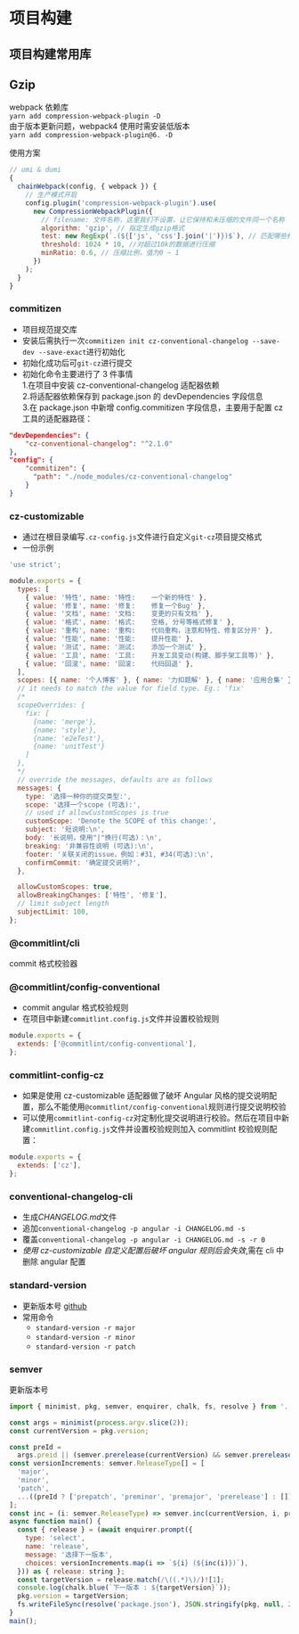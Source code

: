 # 项目构建

## 项目构建常用库

## Gzip

webpack 依赖库  
`yarn add compression-webpack-plugin -D`  
由于版本更新问题，webpack4 使用时需安装低版本  
`yarn add compression-webpack-plugin@6. -D`

使用方案

```js
// umi & dumi
{
  chainWebpack(config, { webpack }) {
    // 生产模式开启
    config.plugin('compression-webpack-plugin').use(
      new CompressionWebpackPlugin({
        // filename: 文件名称，这里我们不设置，让它保持和未压缩的文件同一个名称
        algorithm: 'gzip', // 指定生成gzip格式
        test: new RegExp(`.(${['js', 'css'].join('|')})$`), // 匹配哪些格式文件需要压缩
        threshold: 1024 * 10, //对超过10k的数据进行压缩
        minRatio: 0.6, // 压缩比例，值为0 ~ 1
      })
    );
  }
}
```

### commitizen

- 项目规范提交库
- 安装后需执行一次`commitizen init cz-conventional-changelog --save-dev --save-exact`进行初始化
- 初始化成功后可`git-cz`进行提交
- 初始化命令主要进行了 3 件事情  
  1.在项目中安装 cz-conventional-changelog 适配器依赖  
  2.将适配器依赖保存到 package.json 的 devDependencies 字段信息  
  3.在 package.json 中新增 config.commitizen 字段信息，主要用于配置 cz 工具的适配器路径：

```json
"devDependencies": {
    "cz-conventional-changelog": "^2.1.0"
},
"config": {
    "commitizen": {
      "path": "./node_modules/cz-conventional-changelog"
    }
}
```

### cz-customizable

- 通过在根目录编写`.cz-config.js`文件进行自定义`git-cz`项目提交格式
- 一份示例

```js
'use strict';

module.exports = {
  types: [
    { value: '特性', name: '特性:    一个新的特性' },
    { value: '修复', name: '修复:    修复一个Bug' },
    { value: '文档', name: '文档:    变更的只有文档' },
    { value: '格式', name: '格式:    空格, 分号等格式修复' },
    { value: '重构', name: '重构:    代码重构，注意和特性、修复区分开' },
    { value: '性能', name: '性能:    提升性能' },
    { value: '测试', name: '测试:    添加一个测试' },
    { value: '工具', name: '工具:    开发工具变动(构建、脚手架工具等)' },
    { value: '回滚', name: '回滚:    代码回退' },
  ],
  scopes: [{ name: '个人博客' }, { name: '力扣题解' }, { name: '应用合集' }, { name: '配置文件' }],
  // it needs to match the value for field type. Eg.: 'fix'
  /*
  scopeOverrides: {
    fix: [
      {name: 'merge'},
      {name: 'style'},
      {name: 'e2eTest'},
      {name: 'unitTest'}
    ]
  },
  */
  // override the messages, defaults are as follows
  messages: {
    type: '选择一种你的提交类型:',
    scope: '选择一个scope (可选):',
    // used if allowCustomScopes is true
    customScope: 'Denote the SCOPE of this change:',
    subject: '短说明:\n',
    body: '长说明，使用"|"换行(可选)：\n',
    breaking: '非兼容性说明 (可选):\n',
    footer: '关联关闭的issue，例如：#31, #34(可选):\n',
    confirmCommit: '确定提交说明?',
  },

  allowCustomScopes: true,
  allowBreakingChanges: ['特性', '修复'],
  // limit subject length
  subjectLimit: 100,
};
```

### @commitlint/cli

commit 格式校验器

### @commitlint/config-conventional

- commit angular 格式校验规则
- 在项目中新建`commitlint.config.js`文件并设置校验规则

```js
module.exports = {
  extends: ['@commitlint/config-conventional'],
};
```

### commitlint-config-cz

- 如果是使用 cz-customizable 适配器做了破坏 Angular 风格的提交说明配置，那么不能使用`@commitlint/config-conventional`规则进行提交说明校验
- 可以使用`commitlint-config-cz`对定制化提交说明进行校验。然后在项目中新建`commitlint.config.js`文件并设置校验规则加入 commitlint 校验规则配置：

```js
module.exports = {
  extends: ['cz'],
};
```

### conventional-changelog-cli

- 生成*CHANGELOG.md*文件
- 追加`conventional-changelog -p angular -i CHANGELOG.md -s`
- 覆盖`conventional-changelog -p angular -i CHANGELOG.md -s -r 0`
- _使用 cz-customizable 自定义配置后破坏 angular 规则后会失效_,需在 cli 中删除 angular 配置

### standard-version

- 更新版本号 [github](https://github.com/conventional-changelog/standard-version)
- 常用命令
  - `standard-version -r major`
  - `standard-version -r minor`
  - `standard-version -r patch`

### semver

更新版本号

```js
import { minimist, pkg, semver, enquirer, chalk, fs, resolve } from '../utils';

const args = minimist(process.argv.slice(2));
const currentVersion = pkg.version;

const preId =
  args.preid || (semver.prerelease(currentVersion) && semver.prerelease(currentVersion)?.[0]);
const versionIncrements: semver.ReleaseType[] = [
  'major',
  'minor',
  'patch',
  ...((preId ? ['prepatch', 'preminor', 'premajor', 'prerelease'] : []) as semver.ReleaseType[]),
];
const inc = (i: semver.ReleaseType) => semver.inc(currentVersion, i, preId);
async function main() {
  const { release } = (await enquirer.prompt({
    type: 'select',
    name: 'release',
    message: '选择下一版本',
    choices: versionIncrements.map(i => `${i} (${inc(i)})`),
  })) as { release: string };
  const targetVersion = release.match(/\((.*)\)/)![1];
  console.log(chalk.blue(`下一版本 : ${targetVersion}`));
  pkg.version = targetVersion;
  fs.writeFileSync(resolve('package.json'), JSON.stringify(pkg, null, 2) + '\n');
}
main();
```
